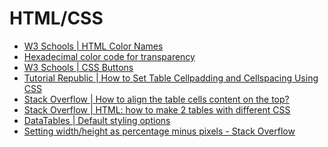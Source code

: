 
# HTML/CSS 


- [W3 Schools | HTML Color Names](https://www.w3schools.com/colors/colors_names.asp)
- [Hexadecimal color code for transparency](https://gist.github.com/lopspower/03fb1cc0ac9f32ef38f4)
- [W3 Schools | CSS Buttons](https://www.w3schools.com/css/css3_buttons.asp)
- [Tutorial Republic | How to Set Table Cellpadding and Cellspacing Using CSS](https://www.tutorialrepublic.com/faq/how-to-set-table-cellpadding-and-cellspacing-using-css.php)
- [Stack Overflow | How to align the table cells content on the top?](https://stackoverflow.com/questions/3565620/how-to-align-the-table-cells-content-on-the-top)
- [Stack Overflow | HTML: how to make 2 tables with different CSS](https://stackoverflow.com/questions/7992198/html-how-to-make-2-tables-with-different-css)
- [DataTables | Default styling options](https://datatables.net/manual/styling/classes)
- [Setting width/height as percentage minus pixels - Stack Overflow](https://stackoverflow.com/questions/2434602/setting-width-height-as-percentage-minus-pixels)